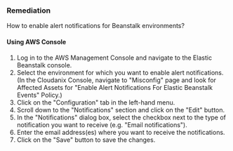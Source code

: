 ### Remediation

How to enable alert notifications for Beanstalk environments?

#### Using AWS Console

1. Log in to the AWS Management Console and navigate to the Elastic Beanstalk console.
2. Select the environment for which you want to enable alert notifications.
    (In the Cloudanix Console, navigate to "Misconfig" page and look for Affected Assets for "Enable Alert Notifications For Elastic Beanstalk Events" Policy.)
3. Click on the "Configuration" tab in the left-hand menu.
4. Scroll down to the "Notifications" section and click on the "Edit" button.
5. In the "Notifications" dialog box, select the checkbox next to the type of notification you want to receive (e.g. "Email notifications").
6. Enter the email address(es) where you want to receive the notifications.
7. Click on the "Save" button to save the changes.

